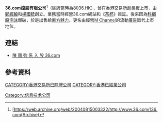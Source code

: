 '''36.com控股有限公司'''<ref>[https://web.archive.org/web/20040815003322/http://www.36.com/]36.com(Archive)</ref>（除牌當時為8036.HK），曾在[[香港交易所|香港交易所]][[香港創業板|創業板]]上市，由[[鄭經翰|鄭經翰]]和[[楊國猛|楊國猛]]創立。業務當時經營36.com網站和《[[茶杯雜誌|茶杯]]》雜誌。後來因為[[科網股泡沫|科網股泡沫]]爆破，於是出售給[[東方魅力|東方魅力]]，更名由經營[[M_Channel|M Channel]]的流動[[廣告|廣告]]取代上市地位。

==連結==
*[http://singtao.com/archive/fullstory.asp?andor=or&year1=2002&month1=2&day1=7&year2=2002&month2=2&day2=7&category=all&id=20020207d04&keyword1=&keyword2= 陳 國 強 系 入 股 36.com ]{{Webarchive|url=https://archive.is/20130427223437/http://singtao.com/archive/fullstory.asp?andor=or&year1=2002&month1=2&day1=7&year2=2002&month2=2&day2=7&category=all&id=20020207d04&keyword1=&keyword2= |date=2013-04-27 }}

== 參考資料 ==
{{reflist}}


{{香港公司小作品}}
{{Tech-company-stub}}

[[CATEGORY:香港交易所已除牌公司|CATEGORY:香港交易所已除牌公司]]
[[Category:信息技术公司|Category:信息技术公司]]
[[CATEGORY:香港已結業公司|CATEGORY:香港已結業公司]]